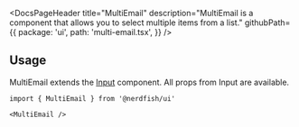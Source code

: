 <DocsPageHeader
	title="MultiEmail"
	description="MultiEmail is a component that allows you to select multiple items from a list."
	githubPath={{
		package: 'ui',
		path: 'multi-email.tsx',
	}}
/>

<ComponentExample src="/src/app/docs/components/multi-email/example.tsx">
	<MultiEmailExample />
</ComponentExample>

## Usage

MultiEmail extends the [Input](/input) component. All props from Input are
available.

```tsx
import { MultiEmail } from '@nerdfish/ui'
```

```tsx
<MultiEmail />
```
